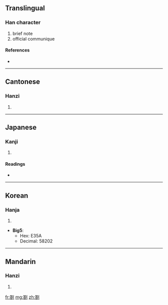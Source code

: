 ==Translingual==

===Han character===
{{Han char|rn=18|rad=刀|as=12|sn=14|four=8862<sub>3</sub>|canj=竹口中弓 (HRLN), X竹口中弓 (XHRLN)}}

# brief note
# official communique

====References====
* {{Han ref|kx=0144.261|dj=0325.080|hdz=10356.030|uh=5284|ud=21124}}

----

==Cantonese==

===Hanzi===
{{yue-hanzi|jyut=|y=jaap3}}

# {{defn|Cantonese|sort=刀12}}

----

==Japanese==

===Kanji===
{{ja-kanji|grade=|rs=刀12}}

# {{defn|Japanese}}

====Readings====
* {{ja-readings|on=[[さつ]] (satsu), [[とう]] (tō)|kun=[[さす]] (sasu), [[かぎ]] (kagi), [[かま]] (kama)}}

----

==Korean==

===Hanja===
{{ko-hanja|hangeul=차|rv=cha|mr=ch'a}}

# {{defn|Korean|sort=刀12}}

* '''Big5''':
** Hex: E35A
** Decimal: 58202

----

==Mandarin==

===Hanzi===
{{cmn-hanzi|pin=[[dá]] ([[da2]]), [[zhá]] ([[zha2]])|wg=ta<sup>2</sup>, cha<sup>2</sup>}}

# {{defn|Mandarin|sort=刀12}}

[[fr:劄]]
[[mg:劄]]
[[zh:劄]]